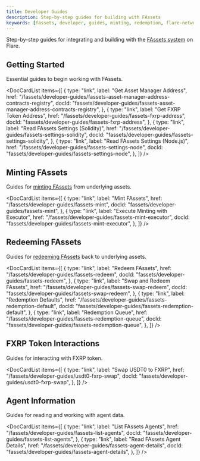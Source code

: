 ```yaml
---
title: Developer Guides
description: Step-by-step guides for building with FAssets
keywords: [fassets, developer, guides, minting, redemption, flare-network]
---
```



Step-by-step guides for integrating and building with the [FAssets system](/fassets/overview) on Flare.

## Getting Started

Essential guides to begin working with FAssets.

<DocCardList
  items={[
    {
      type: "link",
      label: "Get Asset Manager Address",
      href: "/fassets/developer-guides/fassets-asset-manager-address-contracts-registry",
      docId:
        "fassets/developer-guides/fassets-asset-manager-address-contracts-registry",
    },
    {
      type: "link",
      label: "Get FXRP Token Address",
      href: "/fassets/developer-guides/fassets-fxrp-address",
      docId: "fassets/developer-guides/fassets-fxrp-address",
    },
    {
      type: "link",
      label: "Read FAssets Settings (Solidity)",
      href: "/fassets/developer-guides/fassets-settings-solidity",
      docId: "fassets/developer-guides/fassets-settings-solidity",
    },
    {
      type: "link",
      label: "Read FAssets Settings (Node.js)",
      href: "/fassets/developer-guides/fassets-settings-node",
      docId: "fassets/developer-guides/fassets-settings-node",
    },
  ]}
/>

## Minting FAssets

Guides for [minting FAssets](/fassets/minting) from underlying assets.

<DocCardList
  items={[
    {
      type: "link",
      label: "Mint FAssets",
      href: "/fassets/developer-guides/fassets-mint",
      docId: "fassets/developer-guides/fassets-mint",
    },
    {
      type: "link",
      label: "Execute Minting with Executor",
      href: "/fassets/developer-guides/fassets-mint-executor",
      docId: "fassets/developer-guides/fassets-mint-executor",
    },
  ]}
/>

## Redeeming FAssets

Guides for [redeeming FAssets](/fassets/redemption) back to underlying assets.

<DocCardList
  items={[
    {
      type: "link",
      label: "Redeem FAssets",
      href: "/fassets/developer-guides/fassets-redeem",
      docId: "fassets/developer-guides/fassets-redeem",
    },
    {
      type: "link",
      label: "Swap and Redeem FAssets",
      href: "/fassets/developer-guides/fassets-swap-redeem",
      docId: "fassets/developer-guides/fassets-swap-redeem",
    },
    {
      type: "link",
      label: "Redemption Defaults",
      href: "/fassets/developer-guides/fassets-redemption-default",
      docId: "fassets/developer-guides/fassets-redemption-default",
    },
    {
      type: "link",
      label: "Redemption Queue",
      href: "/fassets/developer-guides/fassets-redemption-queue",
      docId: "fassets/developer-guides/fassets-redemption-queue",
    },
  ]}
/>

## FXRP Token Interactions

Guides for interacting with FXRP token.

<DocCardList
  items={[
    {
      type: "link",
      label: "Swap USDT0 to FXRP",
      href: "/fassets/developer-guides/usdt0-fxrp-swap",
      docId: "fassets/developer-guides/usdt0-fxrp-swap",
    },
  ]}
/>

## Agent Information

Guides for reading and working with agent data.

<DocCardList
  items={[
    {
      type: "link",
      label: "List FAssets Agents",
      href: "/fassets/developer-guides/fassets-list-agents",
      docId: "fassets/developer-guides/fassets-list-agents",
    },
    {
      type: "link",
      label: "Read FAssets Agent Details",
      href: "/fassets/developer-guides/fassets-agent-details",
      docId: "fassets/developer-guides/fassets-agent-details",
    },
  ]}
/>
